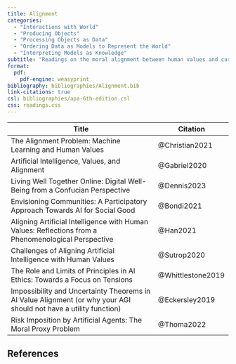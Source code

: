 ```yaml
---
title: Alignment
categories:
  - "Interactions with World"
  - "Producing Objects"
  - "Processing Objects as Data"
  - "Ordering Data as Models to Represent the World"
  - "Interpreting Models as Knowledge"
subtitle: "Readings on the moral alignment between human values and current data science practices."
format:
  pdf:
    pdf-engine: weasyprint
bibliography: bibliographies/Alignment.bib
link-citations: true
csl: bibliographies/apa-6th-edition.csl
css: readings.css
---
```


| Title                                                                                                             | Citation          |
|-----------------------------------------------|------------------------|
| The Alignment Problem: Machine Learning and Human Values                                                          | @Christian2021    |
| Artificial Intelligence, Values, and Alignment                                                                    | @Gabriel2020      |
| Living Well Together Online: Digital Well-Being from a Confucian Perspective                                      | @Dennis2023       |
| Envisioning Communities: A Participatory Approach Towards AI for Social Good                                      | @Bondi2021        |
| Aligning Artificial Intelligence with Human Values: Reflections from a Phenomenological Perspective               | @Han2021          |
| Challenges of Aligning Artificial Intelligence with Human Values                                                  | @Sutrop2020       |
| The Role and Limits of Principles in AI Ethics: Towards a Focus on Tensions                                       | @Whittlestone2019 |
| Impossibility and Uncertainty Theorems in AI Value Alignment (or why your AGI should not have a utility function) | @Eckersley2019    |
| Risk Imposition by Artificial Agents: The Moral Proxy Problem                                                     | @Thoma2022        |

## References

::: {#refs}
:::

